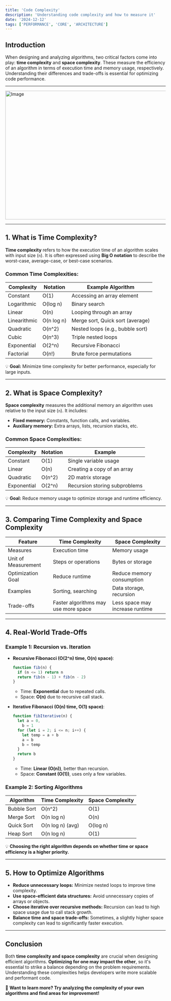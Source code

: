 ```yaml
---
title: 'Code Complexity'
description: 'Understanding code complexity and how to measure it'
date: '2024-12-12'
tags: ['PERFORMANCE', 'CORE', 'ARCHITECTURE']
---
```


## Introduction

When designing and analyzing algorithms, two critical factors come into play: **time complexity** and **space complexity**. These measure the efficiency of an algorithm in terms of execution time and memory usage, respectively. Understanding their differences and trade-offs is essential for optimizing code performance.

---

<Image src="/blog-post-complexity.png" width="718" height="404" alt="Image" />

---

## 1. What is Time Complexity?

**Time complexity** refers to how the execution time of an algorithm scales with input size (`n`). It is often expressed using **Big O notation** to describe the worst-case, average-case, or best-case scenarios.

### **Common Time Complexities:**

| Complexity   | Notation   | Example Algorithm                |
| ------------ | ---------- | -------------------------------- |
| Constant     | O(1)       | Accessing an array element       |
| Logarithmic  | O(log n)   | Binary search                    |
| Linear       | O(n)       | Looping through an array         |
| Linearithmic | O(n log n) | Merge sort, Quick sort (average) |
| Quadratic    | O(n^2)     | Nested loops (e.g., bubble sort) |
| Cubic        | O(n^3)     | Triple nested loops              |
| Exponential  | O(2^n)     | Recursive Fibonacci              |
| Factorial    | O(n!)      | Brute force permutations         |

💡 **Goal:** Minimize time complexity for better performance, especially for large inputs.

---

## 2. What is Space Complexity?

**Space complexity** measures the additional memory an algorithm uses relative to the input size (`n`). It includes:

- **Fixed memory:** Constants, function calls, and variables.
- **Auxiliary memory:** Extra arrays, lists, recursion stacks, etc.

### **Common Space Complexities:**

| Complexity  | Notation | Example                       |
| ----------- | -------- | ----------------------------- |
| Constant    | O(1)     | Single variable usage         |
| Linear      | O(n)     | Creating a copy of an array   |
| Quadratic   | O(n^2)   | 2D matrix storage             |
| Exponential | O(2^n)   | Recursion storing subproblems |

💡 **Goal:** Reduce memory usage to optimize storage and runtime efficiency.

---

## 3. Comparing Time Complexity and Space Complexity

| Feature             | Time Complexity                      | Space Complexity                |
| ------------------- | ------------------------------------ | ------------------------------- |
| Measures            | Execution time                       | Memory usage                    |
| Unit of Measurement | Steps or operations                  | Bytes or storage                |
| Optimization Goal   | Reduce runtime                       | Reduce memory consumption       |
| Examples            | Sorting, searching                   | Data storage, recursion         |
| Trade-offs          | Faster algorithms may use more space | Less space may increase runtime |

---

## 4. Real-World Trade-Offs

### **Example 1: Recursion vs. Iteration**

- **Recursive Fibonacci (O(2^n) time, O(n) space)**:

  ```javascript
  function fib(n) {
    if (n <= 1) return n
    return fib(n - 1) + fib(n - 2)
  }
  ```

  - Time: **Exponential** due to repeated calls.
  - Space: **O(n)** due to recursive call stack.

- **Iterative Fibonacci (O(n) time, O(1) space)**:
  ```javascript
  function fibIterative(n) {
    let a = 0,
      b = 1
    for (let i = 2; i <= n; i++) {
      let temp = a + b
      a = b
      b = temp
    }
    return b
  }
  ```
  - Time: **Linear (O(n))**, better than recursion.
  - Space: **Constant (O(1))**, uses only a few variables.

### **Example 2: Sorting Algorithms**

| Algorithm   | Time Complexity  | Space Complexity |
| ----------- | ---------------- | ---------------- |
| Bubble Sort | O(n^2)           | O(1)             |
| Merge Sort  | O(n log n)       | O(n)             |
| Quick Sort  | O(n log n) (avg) | O(log n)         |
| Heap Sort   | O(n log n)       | O(1)             |

💡 **Choosing the right algorithm depends on whether time or space efficiency is a higher priority.**

---

## 5. How to Optimize Algorithms

- **Reduce unnecessary loops:** Minimize nested loops to improve time complexity.
- **Use space-efficient data structures:** Avoid unnecessary copies of arrays or objects.
- **Choose iterative over recursive methods:** Recursion can lead to high space usage due to call stack growth.
- **Balance time and space trade-offs:** Sometimes, a slightly higher space complexity can lead to significantly faster execution.

---

## Conclusion

Both **time complexity and space complexity** are crucial when designing efficient algorithms. **Optimizing for one may impact the other**, so it's essential to strike a balance depending on the problem requirements. Understanding these complexities helps developers write more scalable and performant code.

🚀 **Want to learn more? Try analyzing the complexity of your own algorithms and find areas for improvement!**

